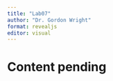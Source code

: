 ```yaml
---
title: "Lab07"
author: "Dr. Gordon Wright"
format: revealjs
editor: visual
---
```


# Content pending
